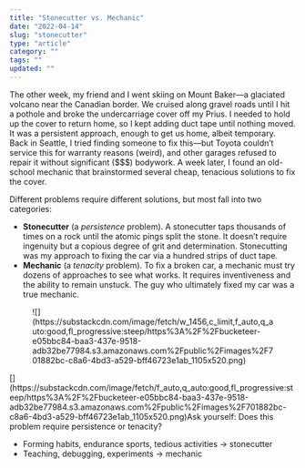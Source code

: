 ```yaml
---
title: "Stonecutter vs. Mechanic"
date: "2022-04-14"
slug: "stonecutter"
type: "article"
category: ""
tags: ""
updated: ""
---
```


The other week, my friend and I went skiing on Mount Baker—a glaciated volcano near the Canadian border. We cruised along gravel roads until I hit a pothole and broke the undercarriage cover off my Prius. I needed to hold up the cover to return home, so I kept adding duct tape until nothing moved. It was a persistent approach, enough to get us home, albeit temporary. Back in Seattle, I tried finding someone to fix this—but Toyota couldn’t service this for warranty reasons (weird), and other garages refused to repair it without significant ($$$) bodywork. A week later, I found an old-school mechanic that brainstormed several cheap, tenacious solutions to fix the cover.

Different problems require different solutions, but most fall into two categories:

- **Stonecutter** (a *persistence* problem). A stonecutter taps thousands of times on a rock until the atomic pings split the stone. It doesn’t require ingenuity but a copious degree of grit and determination. Stonecutting was my approach to fixing the car via a hundred strips of duct tape.
- **Mechanic** (a *tenacity* problem). To fix a broken car, a mechanic must try dozens of approaches to see what works. It requires inventiveness and the ability to remain unstuck. The guy who ultimately fixed my car was a true mechanic.

<div class="wp-block-image"><figure class="aligncenter">![](https://substackcdn.com/image/fetch/w_1456,c_limit,f_auto,q_auto:good,fl_progressive:steep/https%3A%2F%2Fbucketeer-e05bbc84-baa3-437e-9518-adb32be77984.s3.amazonaws.com%2Fpublic%2Fimages%2F701882bc-c8a6-4bd3-a529-bff46723e1ab_1105x520.png)</figure></div>[](https://substackcdn.com/image/fetch/f_auto,q_auto:good,fl_progressive:steep/https%3A%2F%2Fbucketeer-e05bbc84-baa3-437e-9518-adb32be77984.s3.amazonaws.com%2Fpublic%2Fimages%2F701882bc-c8a6-4bd3-a529-bff46723e1ab_1105x520.png)Ask yourself: Does this problem require persistence or tenacity?

- Forming habits, endurance sports, tedious activities → stonecutter
- Teaching, debugging, experiments → mechanic